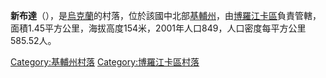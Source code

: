 {{coord|50|39|54|N|29|45|49|E|scale:30000|display=title}}

'''新布達'''（{{lang-uk|Нова Буда}}），是[[烏克蘭|烏克蘭]]的村落，位於該國中北部[[基輔州|基輔州]]，由[[博羅江卡區|博羅江卡區]]負責管轄，面積1.45平方公里，海拔高度154米，2001年人口849，人口密度每平方公里585.52人。

{{DEFAULTSORT:Нова Буда}}
[[Category:基輔州村落|Category:基輔州村落]]
[[Category:博羅江卡區村落|Category:博羅江卡區村落]]


{{Kiev-geo-stub}}